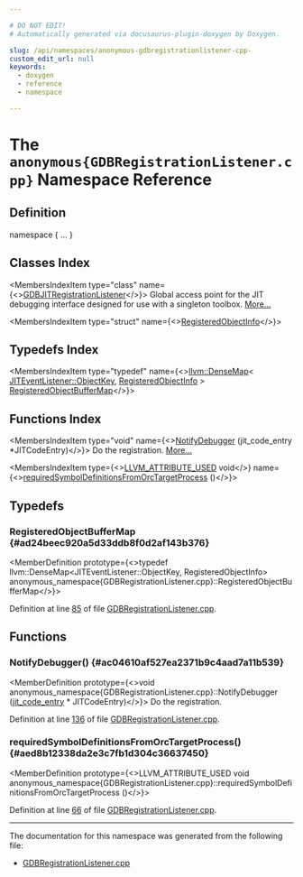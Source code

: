 ```yaml
---

# DO NOT EDIT!
# Automatically generated via docusaurus-plugin-doxygen by Doxygen.

slug: /api/namespaces/anonymous-gdbregistrationlistener-cpp-
custom_edit_url: null
keywords:
  - doxygen
  - reference
  - namespace

---
```





# The `anonymous{GDBRegistrationListener.cpp}` Namespace Reference

<DoxygenPage pluginConfig={pluginConfig}>



## Definition

<CodeBlock>namespace &#123; ... &#125;</CodeBlock>

## Classes Index

<MembersIndex>

<MembersIndexItem
  type="class"
  name={<><a href="/docs/api/classes/anonymous-namespace-gdbregistrationlistener-cpp-/gdbjitregistrationlistener">GDBJITRegistrationListener</a></>}>
Global access point for the JIT debugging interface designed for use with a singleton toolbox. <a href="/docs/api/classes/anonymous-namespace-gdbregistrationlistener-cpp-/gdbjitregistrationlistener/#details">More...</a>
</MembersIndexItem>

<MembersIndexItem
  type="struct"
  name={<><a href="/docs/api/structs/anonymous-namespace-gdbregistrationlistener-cpp-/registeredobjectinfo">RegisteredObjectInfo</a></>}>
</MembersIndexItem>

</MembersIndex>

## Typedefs Index

<MembersIndex>

<MembersIndexItem
  type="typedef"
  name={<><a href="/docs/api/classes/llvm/densemap">llvm::DenseMap</a>&lt; <a href="/docs/api/classes/llvm/jiteventlistener/#aefc8c6bb6d8f5a09e48f4b9db9c10024">JITEventListener::ObjectKey</a>, <a href="/docs/api/structs/anonymous-namespace-gdbregistrationlistener-cpp-/registeredobjectinfo">RegisteredObjectInfo</a> &gt; <a href="#ad24beec920a5d33ddb8f0d2af143b376">RegisteredObjectBufferMap</a></>}>
</MembersIndexItem>

</MembersIndex>

## Functions Index

<MembersIndex>

<MembersIndexItem
  type="void"
  name={<><a href="#ac04610af527ea2371b9c4aad7a11b539">NotifyDebugger</a> (jit&#95;code&#95;entry &#42;JITCodeEntry)</>}>
Do the registration. <a href="#ac04610af527ea2371b9c4aad7a11b539">More...</a>
</MembersIndexItem>

<MembersIndexItem
  type={<><a href="/docs/api/files/include/include/llvm/include/llvm/support/compiler-h/#a6881c00738b22a600dfee25a1c32dab3">LLVM&#95;ATTRIBUTE&#95;USED</a> void</>}
  name={<><a href="#aed8b12338da2e3c7fb1d304c36637450">requiredSymbolDefinitionsFromOrcTargetProcess</a> ()</>}>
</MembersIndexItem>

</MembersIndex>


<SectionDefinition>

## Typedefs

### RegisteredObjectBufferMap {#ad24beec920a5d33ddb8f0d2af143b376}

<MemberDefinition
  prototype={<>typedef llvm::DenseMap&lt;JITEventListener::ObjectKey, RegisteredObjectInfo&gt; anonymous&#95;namespace&#123;GDBRegistrationListener.cpp&#125;::RegisteredObjectBufferMap</>}>

Definition at line <a href="/docs/api/files/lib/lib/executionengine/gdbregistrationlistener-cpp/#l00085">85</a> of file <a href="/docs/api/files/lib/lib/executionengine/gdbregistrationlistener-cpp">GDBRegistrationListener.cpp</a>.
</MemberDefinition>

</SectionDefinition>

<SectionDefinition>

## Functions

### NotifyDebugger() {#ac04610af527ea2371b9c4aad7a11b539}

<MemberDefinition
  prototype={<>void anonymous&#95;namespace&#123;GDBRegistrationListener.cpp&#125;::NotifyDebugger (<a href="/docs/api/structs/jit-code-entry">jit&#95;code&#95;entry</a> &#42; JITCodeEntry)</>}>
Do the registration.

Definition at line <a href="/docs/api/files/lib/lib/executionengine/gdbregistrationlistener-cpp/#l00136">136</a> of file <a href="/docs/api/files/lib/lib/executionengine/gdbregistrationlistener-cpp">GDBRegistrationListener.cpp</a>.
</MemberDefinition>

### requiredSymbolDefinitionsFromOrcTargetProcess() {#aed8b12338da2e3c7fb1d304c36637450}

<MemberDefinition
  prototype={<>LLVM&#95;ATTRIBUTE&#95;USED void anonymous&#95;namespace&#123;GDBRegistrationListener.cpp&#125;::requiredSymbolDefinitionsFromOrcTargetProcess ()</>}>

Definition at line <a href="/docs/api/files/lib/lib/executionengine/gdbregistrationlistener-cpp/#l00066">66</a> of file <a href="/docs/api/files/lib/lib/executionengine/gdbregistrationlistener-cpp">GDBRegistrationListener.cpp</a>.
</MemberDefinition>

</SectionDefinition>

<hr/>

The documentation for this namespace was generated from the following file:

<ul>
<li><a href="/docs/api/files/lib/lib/executionengine/gdbregistrationlistener-cpp">GDBRegistrationListener.cpp</a></li>
</ul>

</DoxygenPage>
